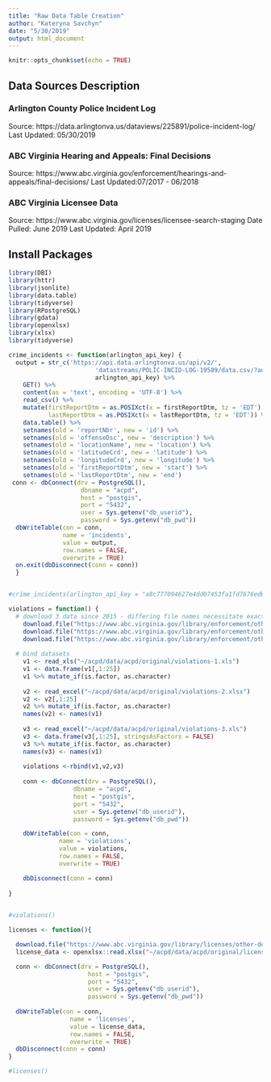 ```yaml
---
title: "Raw Data Table Creation"
author: "Kateryna Savchyn"
date: "5/30/2019"
output: html_document
---
```


```r
knitr::opts_chunk$set(echo = TRUE)
```

## Data Sources Description

### Arlington County Police Incident Log

Source: https://data.arlingtonva.us/dataviews/225891/police-incident-log/
Last Updated: 05/30/2019

### ABC Virginia Hearing and Appeals: Final Decisions

Source: https://www.abc.virginia.gov/enforcement/hearings-and-appeals/final-decisions/
Last Updated:07/2017 - 06/2018

### ABC Virginia Licensee Data

Source: https://www.abc.virginia.gov/licenses/licensee-search-staging
Date Pulled: June 2019
Last Updated: April 2019

## Install Packages

```r
library(DBI)
library(httr)
library(jsonlite)
library(data.table)
library(tidyverse)
library(RPostgreSQL)
library(gdata)
library(openxlsx)
library(xlsx)
library(tidyverse)
```

```r

crime_incidents <- function(arlington_api_key) {
  output = str_c('https://api.data.arlingtonva.us/api/v2/',
                        'datastreams/POLIC-INCID-LOG-19589/data.csv/?auth_key=',
                        arlington_api_key) %>%
    GET() %>%
    content(as = 'text', encoding = 'UTF-8') %>%
    read_csv() %>%
    mutate(firstReportDtm = as.POSIXct(x = firstReportDtm, tz = 'EDT'),
           lastReportDtm = as.POSIXct(x = lastReportDtm, tz = 'EDT')) %>%
    data.table() %>%
    setnames(old = 'reportNbr', new = 'id') %>%
    setnames(old = 'offenseDsc', new = 'description') %>%
    setnames(old = 'locationName', new = 'location') %>%
    setnames(old = 'latitudeCrd', new = 'latitude') %>%
    setnames(old = 'longitudeCrd', new = 'longitude') %>%
    setnames(old = 'firstReportDtm', new = 'start') %>%
    setnames(old = 'lastReportDtm', new = 'end')
 conn <- dbConnect(drv = PostgreSQL(),
                    dbname = "acpd",
                    host = "postgis",
                    port = "5432",
                    user = Sys.getenv("db_userid"),
                    password = Sys.getenv("db_pwd"))
  dbWriteTable(con = conn,
               name = 'incidents',
               value = output,
               row.names = FALSE,
               overwrite = TRUE)
  on.exit(dbDisconnect(conn = conn))
  }


#crime_incidents(arlington_api_key = "a8c777094627e4dd07453fa1fd7676ed613eaa26")

```

```r

violations = function() {
  # download 3 data since 2015 - differing file names necessitate exact link embedded in function
    download.file("https://www.abc.virginia.gov/library/enforcement/other-documents/finalboardorders_july2015-june2016.xls?la=en", destfile = "~/acpd/data/acpd/original/violations-1.xlsx")
    download.file("https://www.abc.virginia.gov/library/enforcement/other-documents/fy17-final-board-order-spreadsheet.xlsx?la=en", destfile = "~/acpd/data/acpd/original/violations-2.xlsx")
    download.file("https://www.abc.virginia.gov/library/enforcement/other-documents/finalboardorders_july2017-june2018.xls?la=en", destfile = "~/acpd/data/acpd/original/violations-3.xls")
    
  # bind datasets
    v1 <- read_xls("~/acpd/data/acpd/original/violations-1.xls")
    v1 <- data.frame(v1[,1:25])
    v1 %>% mutate_if(is.factor, as.character)
   
    v2 <- read_excel("~/acpd/data/acpd/original/violations-2.xlsx")
    v2 <- v2[,1:25]
    v2 %>% mutate_if(is.factor, as.character)
    names(v2) <- names(v1)
    
    v3 <- read_excel("~/acpd/data/acpd/original/violations-3.xls")
    v3 <- data.frame(v3[,1:25], stringsAsFactors = FALSE)
    v3 %>% mutate_if(is.factor, as.character)
    names(v3) <- names(v1)
    
    violations <-rbind(v1,v2,v3)
    
    conn <- dbConnect(drv = PostgreSQL(),
                  dbname = "acpd",
                  host = "postgis",
                  port = "5432",
                  user = Sys.getenv("db_userid"),
                  password = Sys.getenv("db_pwd"))

    dbWriteTable(con = conn,
              name = 'violations',
              value = violations,
              row.names = FALSE,
              overwrite = TRUE)

    dbDisconnect(conn = conn)
  
}
  

#violations()
```


```r
licenses <- function(){

  download.file("https://www.abc.virginia.gov/library/licenses/other-documents/valicapril2019.xlsx?la=en", destfile="~/acpd/data/acpd/original/licenses.xlsx")
  license_data <- openxlsx::read.xlsx("~/acpd/data/acpd/original/licenses.xlsx")

  conn <- dbConnect(drv = PostgreSQL(),
                      host = "postgis",
                      port = "5432",
                      user = Sys.getenv("db_userid"),
                      password = Sys.getenv("db_pwd"))
  
  dbWriteTable(con = conn,
                 name = 'licenses',
                 value = license_data,
                 row.names = FALSE,
                 overwrite = TRUE)
  dbDisconnect(conn = conn)
}

#licenses()

```


